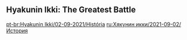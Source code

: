 {{EventTabs
|rootpage = Hyakunin Ikki/2021-09-02
|subpage1 = Characters
}}
{{Description|It seems that someone in Inazuma City is looking for an exceptional fighter...}}

==Hyakunin Ikki: The Greatest Battle==
{{Transclude|Hyakunin Ikki: The Greatest Battle|Dialogue|main=1|top=1}}

[[pt-br:Hyakunin Ikki/02-09-2021/História]]
[[ru:Хякунин икки/2021-09-02/История]]